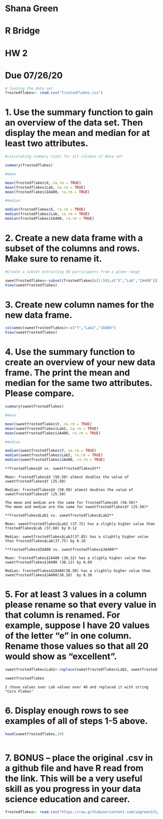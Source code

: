 # Shana Green
# R Bridge 
# HW 2
# Due 07/26/20


```{r}

# loading the data set
frostedflakes<- read.csv("frostedflakes.csv")
```

# 1. Use the summary function to gain an overview of the data set. Then display the mean and median for at least two attributes.

```{r}

#calculating summary stats for all columns of data set

summary(frostedflakes)

#mean

mean(frostedflakes$X, na.rm = TRUE)
mean(frostedflakes$Lab, na.rm = TRUE)
mean(frostedflakes$IA400, ra.rm = TRUE)

#median

median(frostedflakes$X, ra.rm = TRUE)
median(frostedflakes$Lab, ra.rm = TRUE)
median(frostedflakes$IA400, ra.rm = TRUE)

```

# 2. Create a new data frame with a subset of the columns and rows. Make sure to rename it.

```{r}
#Create a subset extracting 50 participants from a given range 

sweetfrostedflakes<-subset(frostedflakes[c(1:50),c("X","Lab","IA400")])
View(sweetfrostedflakes)

```

# 3. Create new column names for the new data frame.

```{r}

colnames(sweetfrostedflakes)<-c("Y","Lab2","JA400")
View(sweetfrostedflakes)

```

# 4. Use the summary function to create an overview of your new data frame. The print the mean and median for the same two attributes. Please compare.

```{r}

summary(sweetfrostedflakes)

#mean

mean(sweetfrostedflakes$Y, na.rm = TRUE)
mean(sweetfrostedflakes$Lab2, na.rm = TRUE)
mean(sweetfrostedflakes$JA400, ra.rm = TRUE)

#median

median(sweetfrostedflakes$Y, na.rm = TRUE)
median(sweetfrostedflakes$Lab2, ra.rm = TRUE)
median(sweetfrostedflakes$JA400, ra.rm = TRUE)


```

```
**frostedflakes$X vs. sweetfrostedflakes$Y**

Mean: frostedflakes$X (50.50) almost doubles the value of sweetfrostedflakes$Y (25.50)

Median: frostedflakes$X (50.50) almost doubles the value of sweetfrostedflakes$Y (25.50)
 
The mean and median are the same for frostedflakes$X (50.50)*
The mean and median are the same for sweetfrostedflakes$Y (25.50)*

**frostedflakes$Lab1 vs. sweetfrostedflakes$Lab2**

Mean: sweetfrostedflakes$Lab2 (37.72) has a slighly higher value than frostedflakes$Lab (37.60) by 0.12

Median: sweetfrostedflakes$Lab2(37.85) has a slightly higher value than frostedflakes$Lab(37.75) by 0.10

**frostedflakes$IA400 vs. sweetfrostedflakes$JA400**

Mean: frostedflakes$IA400 (38.22) has a slighly higher value than sweetfrostedflakes$JA400 (38.13) by 0.09

Median: frostedflakes$IA400(38.50) has a slightly higher value than sweetfrostedflakes$JA400(38.20)  by 0.30

```
# 5. For at least 3 values in a column please rename so that every value in that column is renamed. For example, suppose I have 20 values of the letter “e” in one column. Rename those values so that all 20 would show as “excellent”.

```{r}


sweetfrostedflakes$Lab2<-replace(sweetfrostedflakes$Lab2, sweetfrostedflakes$Lab2 > 40, "Corn Flakes")

sweetfrostedflakes

```
```
I chose values over Lab values over 40 and replaced it with string "Corn Flakes"
```

# 6. Display enough rows to see examples of all of steps 1-5 above.

```{r}

head(sweetfrostedflakes,10)



```

# 7. BONUS – place the original .csv in a github file and have R read from the link. This will be a very useful skill as you progress in your data science education and career.

```{r}

frostedflakes<- read.csv("https://raw.githubusercontent.com/sagreen131/R-Week-2/master/frostedflakes.csv")


```